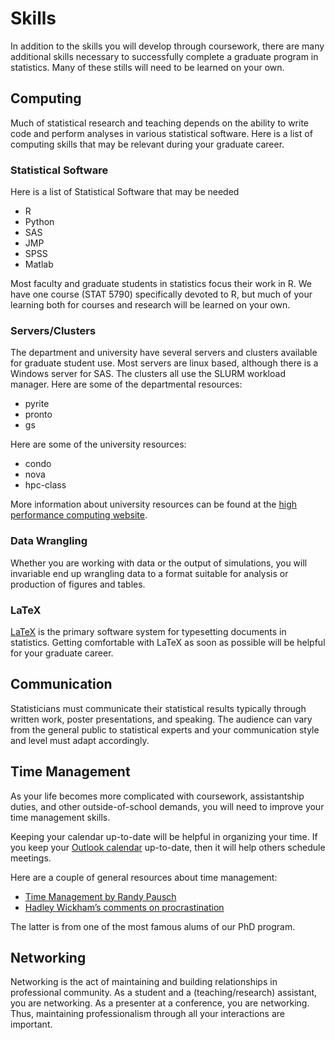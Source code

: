 # Skills

In addition to the skills you will develop through coursework,
there are many additional skills necessary to successfully complete a graduate
program in statistics. 
Many of these stills will need to be learned on your own. 

## Computing

Much of statistical research and teaching depends on the ability to write code 
and perform analyses in various statistical software. 
Here is a list of computing skills that may be relevant during your graduate 
career. 

### Statistical Software

Here is a list of Statistical Software that may be needed

- R
- Python
- SAS
- JMP
- SPSS
- Matlab

Most faculty and graduate students in statistics focus their work in R. 
We have one course (STAT 5790) specifically devoted to R, 
but much of your learning both for courses and research will be learned 
on your own. 

### Servers/Clusters

The department and university have several servers and clusters available
for graduate student use. 
Most servers are linux based, although there is a Windows server for SAS. 
The clusters all use the SLURM workload manager. 
Here are some of the departmental resources:

- pyrite
- pronto
- gs

Here are some of the university resources:

- condo
- nova
- hpc-class

More information about university resources can be found at the 
[high performance computing website](https://www.hpc.iastate.edu/). 


### Data Wrangling

Whether you are working with data or the output of simulations,
you will invariable end up wrangling data to a format suitable for analysis or
production of figures and tables. 

### LaTeX

[LaTeX](https://www.latex-project.org/)
is the primary software system for typesetting documents in statistics.
Getting comfortable with LaTeX as soon as possible will be helpful for your 
graduate career. 


## Communication

Statisticians must communicate their statistical results typically through
written work, poster presentations, and speaking. 
The audience can vary from the general public to statistical experts
and your communication style and level must adapt accordingly. 


## Time Management

As your life becomes more complicated with coursework, assistantship duties,
and other outside-of-school demands, 
you will need to improve your time management skills. 

Keeping your calendar up-to-date will be helpful in organizing your time. 
If you keep your [Outlook calendar](https://it.las.iastate.edu/scheduling-meetings-outlook-365)
up-to-date, then it will help others schedule meetings. 

Here are a couple of general resources about time management:

- [Time Management by Randy Pausch](https://www.youtube.com/watch?v=oTugjssqOT0)
- [Hadley Wickham's comments on procrastination](https://www.reddit.com/r/dataisbeautiful/comments/3mp9r7/comment/cvh5gmn/)

The latter is from one of the most famous alums of our PhD program. 


## Networking

Networking is the act of maintaining and building relationships in professional
community. 
As a student and a (teaching/research) assistant, you are networking. 
As a presenter at a conference, you are networking. 
Thus, maintaining professionalism through all your interactions are important. 
